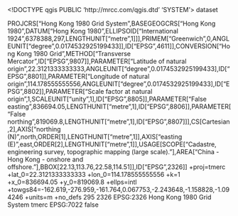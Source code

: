 <!DOCTYPE qgis PUBLIC 'http://mrcc.com/qgis.dtd' 'SYSTEM'>
<qgis version="3.34.12-Prizren">
  <identifier></identifier>
  <parentidentifier></parentidentifier>
  <language></language>
  <type>dataset</type>
  <title></title>
  <abstract></abstract>
  <links/>
  <dates/>
  <fees></fees>
  <encoding></encoding>
  <crs>
    <spatialrefsys nativeFormat="Wkt">
      <wkt>PROJCRS["Hong Kong 1980 Grid System",BASEGEOGCRS["Hong Kong 1980",DATUM["Hong Kong 1980",ELLIPSOID["International 1924",6378388,297,LENGTHUNIT["metre",1]]],PRIMEM["Greenwich",0,ANGLEUNIT["degree",0.0174532925199433]],ID["EPSG",4611]],CONVERSION["Hong Kong 1980 Grid",METHOD["Transverse Mercator",ID["EPSG",9807]],PARAMETER["Latitude of natural origin",22.3121333333333,ANGLEUNIT["degree",0.0174532925199433],ID["EPSG",8801]],PARAMETER["Longitude of natural origin",114.178555555556,ANGLEUNIT["degree",0.0174532925199433],ID["EPSG",8802]],PARAMETER["Scale factor at natural origin",1,SCALEUNIT["unity",1],ID["EPSG",8805]],PARAMETER["False easting",836694.05,LENGTHUNIT["metre",1],ID["EPSG",8806]],PARAMETER["False northing",819069.8,LENGTHUNIT["metre",1],ID["EPSG",8807]]],CS[Cartesian,2],AXIS["northing (N)",north,ORDER[1],LENGTHUNIT["metre",1]],AXIS["easting (E)",east,ORDER[2],LENGTHUNIT["metre",1]],USAGE[SCOPE["Cadastre, engineering survey, topographic mapping (large scale)."],AREA["China - Hong Kong - onshore and offshore."],BBOX[22.13,113.76,22.58,114.51]],ID["EPSG",2326]]</wkt>
      <proj4>+proj=tmerc +lat_0=22.3121333333333 +lon_0=114.178555555556 +k=1 +x_0=836694.05 +y_0=819069.8 +ellps=intl +towgs84=-162.619,-276.959,-161.764,0.067753,-2.243648,-1.158828,-1.094246 +units=m +no_defs</proj4>
      <srsid>295</srsid>
      <srid>2326</srid>
      <authid>EPSG:2326</authid>
      <description>Hong Kong 1980 Grid System</description>
      <projectionacronym>tmerc</projectionacronym>
      <ellipsoidacronym>EPSG:7022</ellipsoidacronym>
      <geographicflag>false</geographicflag>
    </spatialrefsys>
  </crs>
  <extent/>
</qgis>
